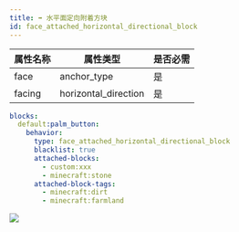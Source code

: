 ```yaml
---
title: ➡️ 水平面定向附着方块
id: face_attached_horizontal_directional_block
---
```


| 属性名称   | 属性类型                 | 是否必需 |
|--------|----------------------|------|
| face   | anchor_type          | 是    |
| facing | horizontal_direction | 是    |

```yaml
blocks:
  default:palm_button:
    behavior:
      type: face_attached_horizontal_directional_block
      blacklist: true
      attached-blocks:
        - custom:xxx
        - minecraft:stone
      attached-block-tags:
        - minecraft:dirt
        - minecraft:farmland
```

![](/img/face_attached_horizontal_directional_block.png)
